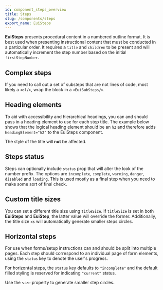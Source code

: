 ```yaml
---
id: component_steps_overview
title: Steps
slug: /components/steps
export_name: EuiSteps
---
```


**EuiSteps** presents procedural content in a numbered outline format. It is best used when presenting instructional
content that must be conducted in a particular order. It requires a `title` and `children` to be present
and will automatically increment the step number based on the initial `firstStepNumber`.

## Complex steps

If you need to call out a set of substeps that are not lines of code, most likely a `<ol/>`,
wrap the block in a `<EuiSubSteps/>`.

## Heading elements

To aid with accessibility and hierarchical headings, you can and should pass in a heading element
to use for each step title. The example below shows that the logical heading element should be an `h2` and
therefore adds `headingElement="h2"` to the EuiSteps component.

The style of the title will **not** be affected.

## Steps status

Steps can optionally include `status` prop that will alter the look of the number prefix.
The options are `incomplete`, `complete`, `warning`, `danger`, `disabled` and `loading`.
This is used mostly as a final step when you need to make some sort of final check.

## Custom title sizes

You can set a different title size using `titleSize`. If `titleSize` is set in both **EuiSteps** and **EuiStep**,
the latter value will override the former. Additionally, the title size `xs` will automatically
generate smaller steps circles.

## Horizontal steps

For use when forms/setup instructions can and should be split into multiple pages.
Each step should correspond to an individual page of form elements, using the `status` key to denote
the user's progress.

For horizontal steps, the `status` key defaults to `"incomplete"` and the default filled styling is reserved
for indicating `"current"` status.

Use the `size` property to generate smaller step circles.
